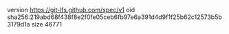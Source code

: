 version https://git-lfs.github.com/spec/v1
oid sha256:219abd68f438f8e2f0fe05ceb6fb97e6a391d4d9f1f25b62c12573b5b3179d1a
size 46771
